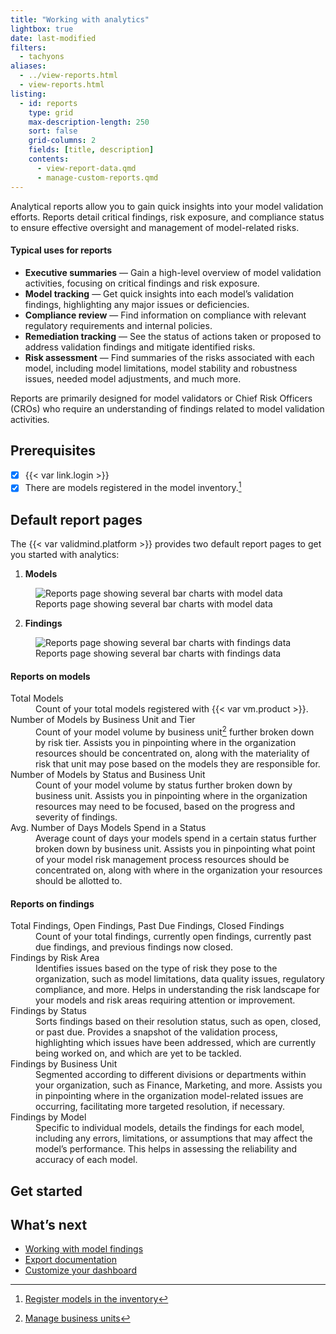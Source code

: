 ```yaml
---
title: "Working with analytics"
lightbox: true
date: last-modified
filters:
  - tachyons
aliases:
  - ../view-reports.html
  - view-reports.html
listing:
  - id: reports
    type: grid
    max-description-length: 250
    sort: false
    grid-columns: 2
    fields: [title, description]
    contents:
      - view-report-data.qmd
      - manage-custom-reports.qmd
---
```


Analytical reports allow you to gain quick insights into your model validation efforts. Reports detail critical findings, risk exposure, and compliance status to ensure effective oversight and management of model-related risks. 

#### Typical uses for reports

- **Executive summaries** — Gain a high-level overview of model validation activities, focusing on critical findings and risk exposure.
- **Model tracking** — Get quick insights into each model's validation findings, highlighting any major issues or deficiencies.
- **Compliance review** — Find information on compliance with relevant regulatory requirements and internal policies.
- **Remediation tracking** — See the status of actions taken or proposed to address validation findings and mitigate identified risks.
- **Risk assessment** — Find summaries of the risks associated with each model, including model limitations, model stability and robustness issues, needed model adjustments, and much more.

Reports are primarily designed for model validators or Chief Risk Officers (CROs) who require an understanding of findings related to model validation activities.

::: {.attn}

## Prerequisites

- [x] {{< var link.login >}}
- [x] There are models registered in the model inventory.[^1]

:::

## Default report pages 

The {{< var validmind.platform >}} provides two default report pages to get you started with analytics:

:::: {.flex .flex-wrap .justify-around}

::: {.w-40-ns}
1. **Models**

![Reports page showing several bar charts with model data](reports-models.png){fig-alt="Screenshot of the Reports page that shows several bar charts with model data" .screenshot}

:::

::: {.w-40-ns}
2. **Findings** 

![Reports page showing several bar charts with findings data](reports-findings.png){fig-alt="Screenshot of the Reports page that shows several bar charts with findings data" .screenshot}

:::

::::

#### Reports on models

Total Models
: Count of your total models registered with {{< var vm.product >}}.

Number of Models by Business Unit and Tier
: Count of your model volume by business unit[^2] further broken down by risk tier. Assists you in pinpointing where in the organization resources should be concentrated on, along with the materiality of risk that unit may pose based on the models they are responsible for. 

Number of Models by Status and Business Unit
: Count of your model volume by status further broken down by business unit. Assists you in pinpointing where in the organization resources may need to be focused, based on the progress and severity of findings. 

Avg. Number of Days Models Spend in a Status
: Average count of days your models spend in a certain status further broken down by business unit. Assists you in pinpointing what point of your model risk management process resources should be concentrated on, along with where in the organization your resources should be allotted to. 

#### Reports on findings

Total Findings, Open Findings, Past Due Findings, Closed Findings
: Count of your total findings, currently open findings, currently past due findings, and previous findings now closed.

Findings by Risk Area
: Identifies issues based on the type of risk they pose to the organization, such as model limitations, data quality issues, regulatory compliance, and more. Helps in understanding the risk landscape for your models and risk areas requiring attention or improvement.

Findings by Status
: Sorts findings based on their resolution status, such as open, closed, or past due. Provides a snapshot of the validation process, highlighting which issues have been addressed, which are currently being worked on, and which are yet to be tackled.

Findings by Business Unit
: Segmented according to different divisions or departments within your organization, such as Finance, Marketing, and more. Assists you in pinpointing where in the organization model-related issues are occurring, facilitating more targeted resolution, if necessary.

Findings by Model
: Specific to individual models, details the findings for each model, including any errors, limitations, or assumptions that may affect the model's performance. This helps in assessing the reliability and accuracy of each model.

## Get started

:::{#reports}
:::

## What's next

- [Working with model findings](working-with-model-findings.qmd)
- [Export documentation](/guide/model-documentation/export-documentation.qmd)
- [Customize your dashboard](/guide/configuration/customize-your-dashboard.qmd)


<!-- FOOTNOTES -->

[^1]: [Register models in the inventory](/guide/model-inventory/register-models-in-inventory.qmd)

[^2]: [Manage business units](/guide/configuration/set-up-your-organization.qmd#manage-business-units)


